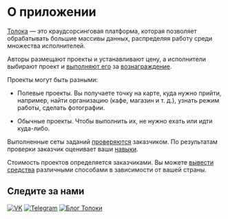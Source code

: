 # О приложении

[Толока](https://toloka.ai/tolokers/ru/) — это краудсорсинговая платформа, которая позволяет обрабатывать большие массивы данных, распределяя работу среди множества исполнителей.

Авторы размещают проекты и устанавливают цену, а исполнители выбирают проект и [выполняют его](../tasks) за [вознаграждение](../priemka#pay).

Проекты могут быть разными:

- Полевые проекты. Вы получаете точку на карте, куда нужно прийти, например, найти организацию (кафе, магазин и т. д.), узнать режим работы, сделать фотографии.

- Обычные проекты. Чтобы выполнить их, не нужно ехать или идти куда-либо.

Выполненные сеты заданий [проверяются](../priemka) заказчиком. По результатам проверки заказчик оценивает ваши [навыки](../skills).

Стоимость проектов определяется заказчиками. Вы можете [вывести средства](../pay/about) различными способами в зависимости от вашей страны.

## Следите за нами

[![VK](https://tlkfrontprod.azureedge.net/portal-production/static/uploaded/images/1677847620688/1677847620688_original_svg.svg)](https://vk.com/we.toloka) [![Telegram](https://tlkfrontprod.azureedge.net/portal-production/static/uploaded/images/1677847621320/1677847621320_original_svg.svg)](https://t.me/TolokaOfficial) [![Блог Толоки](https://tlkfrontprod.azureedge.net/portal-production/static/uploaded/images/1682078482831/1682078482831_original_svg.svg)](https://join.toloka.ai/blog/)
